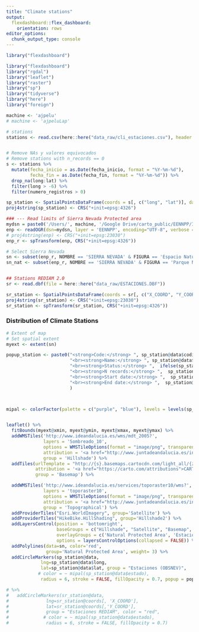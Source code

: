 ```yaml
---
title: "Climate stations"
output: 
  flexdashboard::flex_dashboard:
    orientation: rows
editor_options: 
  chunk_output_type: console
---
```


```r
library("flexdashboard")
```

```r
library("flexdashboard")
library("rgdal")
library("leaflet") 
library("raster")
library("sp")
library("tidyverse")
library("here")
library("foreign")

machine <- 'ajpelu' 
# machine <- 'ajpeluLap' 
```


```r
# stations 
stations <- read.csv(here::here("data_raw/cli_estaciones.csv"), header = TRUE, sep = ";")


# Remove NAs y valores equivocados
# Remove stations with n_records == 0 
s <- stations %>% 
  mutate(fecha_inicio = as.Date(fecha_inicio, format = "%Y-%m-%d"),
         fecha_fin = as.Date(fecha_fin, format = "%Y-%m-%d")) %>% 
  drop_na(long:lat) %>% 
  filter(long > -6) %>% 
  filter(numero_registros > 0)

sp_station <- SpatialPointsDataFrame(coords = s[, c("long", "lat")], data = s)
proj4string(sp_station) <- CRS("+init=epsg:4326")

### --- Read limits of Sierra Nevada Protected area
mydsn = paste0('/Users/', machine, '/Google Drive/carto_public/EENNPP/InfGeografica/InfVectorial/Shapes/ED50_30')
enp <- readOGR(dsn=mydsn, layer = 'EENNPP', encoding="UTF-8", verbose = FALSE)
# proj4string(enp) <- CRS("+init=epsg:23030")
enp_r <- spTransform(enp, CRS("+init=epsg:4326"))

# Select Sierra Nevada 
sn <- subset(enp_r, NOMBRE == 'SIERRA NEVADA' & FIGURA == 'Espacio Natural')
sn_nat <- subset(enp_r, NOMBRE == 'SIERRA NEVADA' & FIGURA == 'Parque Nacional')


## Stations REDIAM 2.0
sr <- read.dbf(file = here::here("data_raw/ESTACIONES.DBF"))

sr_station <- SpatialPointsDataFrame(coords = sr[, c("X_COORD", "Y_COORD")], data = sr)
proj4string(sr_station) <- CRS("+init=epsg:23030")
sr_station <- spTransform(sr_station, CRS("+init=epsg:4326"))


```

### Distribution of Climate Stations

```r
# Extent of map 
# Set spatial extent 
myext <- extent(sn)

popup_station <- paste0("<strong>Code:</strong> ", sp_station@data$codigo,
                        "<br><strong>Name:</strong> ", sp_station@data$nombre,
                        "<br><strong>Status:</strong> ",  ifelse(sp_station@data$estado == "t", "TRUE", "FALSE"),
                        "<br><strong>N records:</strong> ",  sp_station@data$numero_registros, 
                        "<br><strong>Start date:</strong> ",  sp_station@data$fecha_inicio,
                        "<br><strong>End date:</strong> ",  sp_station@data$fecha_fin
                        )



mipal <- colorFactor(palette = c("purple", "blue"), levels = levels(sp_station@data$estado))


leaflet() %>%
  fitBounds(myext@xmin, myext@ymin, myext@xmax, myext@ymax) %>% 
  addWMSTiles('http://www.ideandalucia.es/wms/mdt_2005?',
              layers = 'Sombreado_10',
              options = WMSTileOptions(format = "image/png", transparent = TRUE),
              attribution = '<a href="http://www.juntadeandalucia.es/institutodeestadisticaycartografia" target="_blank">Instituto de Estadística y Cartografía de Andalucía</a>', 
              group = 'Hillshade') %>% 
  addTiles(urlTemplate = "http://{s}.basemaps.cartocdn.com/light_all/{z}/{x}/{y}.png",
           attribution = '<a href="https://carto.com/attributions">CARTO</a>',
           group = 'Basemap') %>%

  addWMSTiles('http://www.ideandalucia.es/services/toporaster10/wms?',
              layers = 'toporaster10',
              options = WMSTileOptions(format = "image/png", transparent = FALSE),
              attribution = '<a href="http://www.juntadeandalucia.es/institutodeestadisticaycartografia" target="_blank">Instituto de Estadística y Cartografía de Andalucía</a>',
              group = 'Topographical') %>%
  addProviderTiles("Esri.WorldImagery", group='Satellite') %>% 
  addProviderTiles("HikeBike.HillShading", group='Hillshade2') %>% 
  addLayersControl(position = 'bottomright',
                   baseGroups = c("Hillshade", "Satellite", "Basemap", "Topographical"),
                   overlayGroups = c('Natural Protected Area', 'Estaciones (OBSNEV)'), #'Estaciones REDIAM'), 
                   options = layersControlOptions(collapsed = FALSE)) %>% 
  addPolylines(data=sn, color='red', 
               group='Natural Protected Area', weight= 3) %>% 
  addCircleMarkers(sp_station@data,
             lng=sp_station@data$long,
             lat=sp_station@data$lat, group = "Estaciones (OBSNEV)",
            # color = ~ mipal(sp_station@data$estado),
             radius = 6, stroke = FALSE, fillOpacity = 0.7, popup = popup_station) 

# %>%
#   addCircleMarkers(sr_station@data,
#              lng=sr_station@coords[, 'X_COORD'],
#              lat=sr_station@coords[,'Y_COORD'],
#              group = "Estaciones REDIAM", color = "red", 
#             # color = ~ mipal(sp_station@data$estado),
#              radius = 6, stroke = FALSE, fillOpacity = 0.7)
``` 


 
